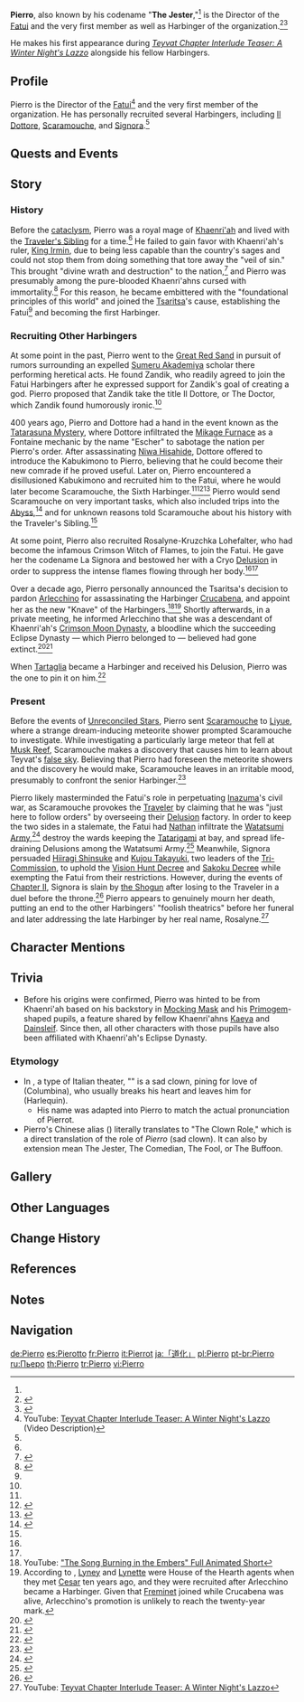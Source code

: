 {{Character Infobox
|type             = Mentioned
|image            = Pierro.png
|affiliation      = Fatui
|affiliation2     = Eleven Fatui Harbingers
|affiliation3     = Eclipse Dynasty
|affiliationNote3 = formerly
|region           = Snezhnaya
|region2          = Khaenri'ah
|title            = The Jester
|title2           = Director of the Fatui
|title3           = The First Fatuus
|titleRef3        = <ref name="Ashen Heart">{{Ref/Item|Ashen Heart}}</ref>
|voiceEN          = {{w|Richard Tatum}}<ref name="lazzo video description"/>
|voiceCN          = Fu Chong ({{zh|符冲}})<ref name="Lazzo Chinese">Bilibili: [https://www.bilibili.com/video/BV1mB4y1e7Lh {{zh|《原神·提瓦特篇》幕间PV-「冬夜愚戏」}}] (Video Description)</ref>
|voiceJP          = Mamiya Yasuhiro ({{ja|間宮康弘}})<ref>Twitter: [https://twitter.com/Genshin_7/status/1546348730495815685 JP VA Announcement]</ref>
|voiceKR          = {{w|ko:심승한|Sim Seung-han ({{ko|심승한}})}}<ref name="Lazzo Korean">YouTube: [https://youtu.be/MgcKHysZ_Dc {{ko|원신 티바트편 막간 PV - 「한겨울 밤의 광대극」}}] (Video Description)</ref>
}}
'''Pierro''', also known by his codename "'''The Jester''',"<ref name="lazzo video description" /> is the Director of the [[Fatui]] and the very first member as well as Harbinger of the organization.<ref name="PF">{{Ref/ArtiSet|Pale Flame}}</ref><ref name="nightbird">{{Ref/Quest|The Night-Bird Falls at the Curtain's Call}}</ref>

He makes his first appearance during ''[https://youtu.be/TmaAOV4SJNQ Teyvat Chapter Interlude Teaser: A Winter Night's Lazzo]'' alongside his fellow Harbingers.

==Profile==
{{Quote|Each one of us has borne witness to the absurd callousness of the foundational principles of this world.<br>
So, let us don our masks in mockery of the world as we go forth and rewrite the rules of destiny.|Pierro|[[Mocking Mask]]
}}
Pierro is the Director of the [[Fatui]]<ref name="lazzo video description">YouTube: [https://youtu.be/TmaAOV4SJNQ Teyvat Chapter Interlude Teaser: A Winter Night's Lazzo] (Video Description)</ref> and the very first member of the organization. He has personally recruited several Harbingers, including [[Il Dottore]], [[Scaramouche]], and [[Signora]].<ref name="PF" />
<!--
===Appearance===
-->
==Quests and Events==
{{Quests and Events
|The Kabukimono's Finale = flashback voice
}}

==Story==
===History===
Before the [[cataclysm]], Pierro was a royal mage of [[Khaenri'ah]] and lived with the [[Traveler's Sibling]] for a time.<ref name="nightbird" /> He failed to gain favor with Khaenri'ah's ruler, [[Irmin|King Irmin]], due to being less capable than the country's sages and could not stop them from doing something that tore away the "veil of sin." This brought "divine wrath and destruction" to the nation,<ref name="MM">{{Ref/Arti|Mocking Mask}}</ref> and Pierro was presumably among the pure-blooded Khaenri'ahns cursed with immortality.<ref>{{Ref/Quest|Fortune-Mocking Pedigree|quote='''Eide:''' When the cataclysm came, we pure-blood Khaenri'ahns were declared the "greater sinners." Upon us, the gods placed the curse of immortality...}}</ref> For this reason, he became embittered with the "foundational principles of this world" and joined the [[Tsaritsa]]'s cause, establishing the Fatui<ref name="MM" /> and becoming the first Harbinger.

===Recruiting Other Harbingers===
At some point in the past, Pierro went to the [[Great Red Sand]] in pursuit of rumors surrounding an expelled [[Sumeru Akademiya]] scholar there performing heretical acts. He found Zandik, who readily agreed to join the Fatui Harbingers after he expressed support for Zandik's goal of creating a god. Pierro proposed that Zandik take the title Il Dottore, or The Doctor, which Zandik found humorously ironic.<ref name="PF" />

400 years ago, Pierro and Dottore had a hand in the event known as the [[Tatarasuna#Tatarasuna Mystery|Tatarasuna Mystery]], where Dottore infiltrated the [[Mikage Furnace]] as a Fontaine mechanic by the name "Escher" to sabotage the nation per Pierro's order. After assassinating [[Niwa Hisahide]], Dottore offered to introduce the Kabukimono to Pierro, believing that he could become their new comrade if he proved useful. Later on, Pierro encountered a disillusioned Kabukimono and recruited him to the Fatui, where he would later become Scaramouche, the Sixth Harbinger.<ref name="nightbird" /><ref>{{Ref/CS|Wanderer|4}}</ref><ref>{{Ref/Quest|The Kabukimono's Finale}}</ref> Pierro would send Scaramouche on very important tasks, which also included trips into the [[Abyss]],<ref>{{Ref/VO|Wanderer|About The Jester}}</ref> and for unknown reasons told Scaramouche about his history with the Traveler's Sibling.<ref name="nightbird" />

At some point, Pierro also recruited Rosalyne-Kruzchka Lohefalter, who had become the infamous Crimson Witch of Flames, to join the Fatui. He gave her the codename La Signora and bestowed her with a Cryo [[Delusion]] in order to suppress the intense flames flowing through her body.<ref name="Ashen Heart"/><ref name="PF" />

Over a decade ago, Pierro personally announced the Tsaritsa's decision to pardon [[Arlecchino]] for assassinating the Harbinger [[Crucabena]], and appoint her as the new "Knave" of the Harbingers.<ref>YouTube: [https://youtu.be/tN5JACOEJFM "The Song Burning in the Embers" Full Animated Short]</ref><ref group="Note">According to {{Quest|The Truest Thing}}, [[Lyney]] and [[Lynette]] were House of the Hearth agents when they met [[Cesar]] ten years ago, and they were recruited after Arlecchino became a Harbinger. Given that [[Freminet]] joined while Crucabena was alive, Arlecchino's promotion is unlikely to reach the twenty-year mark.</ref> Shortly afterwards, in a private meeting, he informed Arlecchino that she was a descendant of Khaenri'ah's [[Crimson Moon Dynasty]], a bloodline which the succeeding Eclipse Dynasty &mdash; which Pierro belonged to &mdash; believed had gone extinct.<ref>{{Ref/CS|Arlecchino|5}}</ref><ref>{{Ref/VO|Arlecchino|More About Arlecchino: V}}</ref>

When [[Tartaglia]] became a Harbinger and received his Delusion, Pierro was the one to pin it on him.<ref name="pierro">{{Ref/CS|Tartaglia|Delusion}}</ref>

===Present===
Before the events of [[Unreconciled Stars]], Pierro sent [[Scaramouche]] to [[Liyue]], where a strange dream-inducing meteorite shower prompted Scaramouche to investigate. While investigating a particularly large meteor that fell at [[Musk Reef]], Scaramouche makes a discovery that causes him to learn about Teyvat's [[False Sky|false sky]]. Believing that Pierro had foreseen the meteorite showers and the discovery he would make, Scaramouche leaves in an irritable mood, presumably to confront the senior Harbinger.<ref name="UnrecStars">{{Ref/Quest|Where Ancient Stars Align}}</ref>

Pierro likely masterminded the Fatui's role in perpetuating [[Inazuma]]'s civil war, as Scaramouche provokes the [[Traveler]] by claiming that he was "just here to follow orders" by overseeing their [[Delusion]] factory. In order to keep the two sides in a stalemate, the Fatui had [[Nathan]] infiltrate the [[Watatsumi Army]],<ref>{{Ref/Quest|Delusion (Quest)}}</ref> destroy the wards keeping the [[Tatarigami]] at bay, and spread life-draining Delusions among the Watatsumi Army.<ref>{{Ref/Quest|Those Who Yearn for the Gods' Gaze}}</ref> Meanwhile, Signora persuaded [[Hiiragi Shinsuke]] and [[Kujou Takayuki]], two leaders of the [[Tri-Commission]], to uphold the [[Vision Hunt Decree]] and [[Sakoku Decree]] while exempting the Fatui from their restrictions. However, during the events of [[Chapter II]], Signora is slain by [[the Shogun]] after losing to the Traveler in a duel before the throne.<ref>{{Ref/Quest|Duel Before the Throne}}</ref> Pierro appears to genuinely mourn her death, putting an end to the other Harbingers' "foolish theatrics" before her funeral and later addressing the late Harbinger by her real name, Rosalyne.<ref>YouTube: [https://youtu.be/TmaAOV4SJNQ Teyvat Chapter Interlude Teaser: A Winter Night's Lazzo]</ref>

==Character Mentions==
{{Character Mentions}}

==Trivia==
* Before his origins were confirmed, Pierro was hinted to be from Khaenri'ah based on his backstory in [[Mocking Mask]] and his [[Primogem]]-shaped pupils, a feature shared by fellow Khaenri'ahns [[Kaeya]] and [[Dainsleif]]. Since then, all other characters with those pupils have also been affiliated with Khaenri'ah's Eclipse Dynasty.

===Etymology===
* In ''{{w|commedia dell'arte}}'', a type of Italian theater, "{{w|Pierrot}}" is a sad clown, pining for love of {{w|Columbina|Colombina}} (Columbina), who usually breaks his heart and leaves him for {{w|Arlecchino}} (Harlequin).
** His name was adapted into Pierro to match the actual pronunciation of Pierrot.
* Pierro's Chinese alias ({{zh|丑角}}) literally translates to "The Clown Role," which is a direct translation of the role of ''Pierro'' (sad clown). It can also by extension mean The Jester, The Comedian, The Fool, or The Buffoon.

==Gallery==
{{Files by Character Gallery|Pierro Gallery Files}}

==Other Languages==
{{Other Languages
|1_default_hidden = 1
|1_en      = Pierro
|1_zhs     = 皮耶罗
|1_zhs_rm  = Píyēluó
|1_zht     = 皮耶羅
|1_zht_rm  = Píyéluó
|1_ja      = ピエロ
|1_ja_rm   = Piero
|1_ko      = 피에로
|1_es      = Pierotto
|1_fr      = Pierro
|1_ru      = Пьеро
|1_th      = Pierro
|1_vi      = Pierro
|1_de      = Pierro
|1_id      = Pierro
|1_pt      = Pierro
|1_tr      = Pierro
|1_it      = Pierrot

|2_en      = The Jester
|2_zhs     = 丑角
|2_zhs_rm  = Chǒujué
|2_zht     = 丑角
|2_zht_rm  = Chǒujué
|2_zh_tl   = Clown Role
|2_ja      = 道化
|2_ja_rm   = Douke
|2_ja_tl   = Clown
|2_ja_note = Short for {{ja|道化師|rm=doukeshi|tl=clown, the comic performer,}} but possibly also short for {{ja|道化役|tl=clown role}} as in Chinese.
|2_ko      = 어릿광대
|2_ko_tl   = Clown
|2_es      = El Bufón
|2_es_tl   = The Buffoon
|2_fr      = Le Fou
|2_fr_tl   = The Fool
|2_ru      = Шут
|2_ru_tl   = The Jester
|2_th      = The Jester
|2_vi      = The Jester
|2_de      = Narr
|2_de_tl   = Jester
|2_id      = The Jester
|2_pt      = Bobo da Corte
|2_pt_tl   = Jester
|2_tr      = Soytarı
|2_tr_tl   = Jester
|2_it      = Il Giullare
|2_it_tl   = The Jester
}}

==Change History==
{{Change History|introduced=1.1}}

==References==
{{Reflist|2}}

==Notes==
{{Reflist|note=1}}

==Navigation==
{{Fatui Navbox}}

[[de:Pierro]]
[[es:Pierotto]]
[[fr:Pierro]]
[[it:Pierrot]]
[[ja:「道化」]]
[[pl:Pierro]]
[[pt-br:Pierro]]
[[ru:Пьеро]]
[[th:Pierro]]
[[tr:Pierro]]
[[vi:Pierro]]